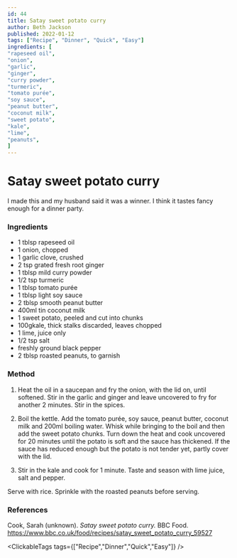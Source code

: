 ```yaml
---
id: 44
title: Satay sweet potato curry
author: Beth Jackson
published: 2022-01-12
tags: ["Recipe", "Dinner", "Quick", "Easy"]
ingredients: [
"rapeseed oil",
"onion",
"garlic",
"ginger",
"curry powder",
"turmeric",
"tomato purée",
"soy sauce",
"peanut butter",
"coconut milk",
"sweet potato",
"kale",
"lime",
"peanuts",
]
---
```


# Satay sweet potato curry

<BlogTextWrapper>

I made this and my husband said it was a winner. I think it tastes fancy enough for a dinner party.

</BlogTextWrapper>

<BlogTextWrapper>

### Ingredients

- 1 tblsp rapeseed oil
- 1 onion, chopped
- 1 garlic clove, crushed
- 2 tsp grated fresh root ginger
- 1 tblsp mild curry powder
- 1/2 tsp turmeric
- 1 tblsp tomato purée
- 1 tblsp light soy sauce
- 2 tblsp smooth peanut butter
- 400ml tin coconut milk
- 1 sweet potato, peeled and cut into chunks
- 100gkale, thick stalks discarded, leaves chopped
- 1 lime, juice only
- 1/2 tsp salt
- freshly ground black pepper
- 2 tblsp roasted peanuts, to garnish

</BlogTextWrapper>

<BlogTextWrapper>

### Method

1. Heat the oil in a saucepan and fry the onion, with the lid on, until softened. Stir in the garlic and ginger and leave uncovered to fry for another 2 minutes. Stir in the spices.

2. Boil the kettle. Add the tomato purée, soy sauce, peanut butter, coconut milk and 200ml boiling water. Whisk while bringing to the boil and then add the sweet potato chunks. Turn down the heat and cook uncovered for 20 minutes until the potato is soft and the sauce has thickened. If the sauce has reduced enough but the potato is not tender yet, partly cover with the lid.

<Timer inputHours={0} inputMinutes={20} inputSeconds={0} />

3. Stir in the kale and cook for 1 minute. Taste and season with lime juice, salt and pepper.

Serve with rice. Sprinkle with the roasted peanuts before serving.

</BlogTextWrapper>

<BlogTextWrapper>

### References

Cook, Sarah (unknown). _Satay sweet potato curry._ BBC Food. https://www.bbc.co.uk/food/recipes/satay_sweet_potato_curry_59527

</BlogTextWrapper>

<ClickableTags tags={["Recipe","Dinner","Quick","Easy"]} />
